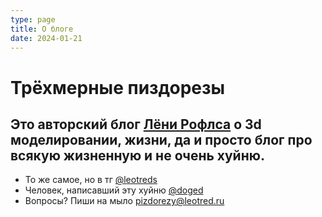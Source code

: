 ```yaml
---
type: page
title: О блоге
date: 2024-01-21
---
```


# Трёхмерные пиздорезы


Это авторский блог [Лёни Рофлса](http://leotred2.vercel.app) о 3d моделировании, жизни, да и просто блог про всякую жизненную и не очень хуйню. 
---

- То же самое, но в тг [@leotreds](https://t.me/leotreds)
- Человек, написавший эту хуйню [@doged](https://doged.ru)
- Вопросы? Пиши на мыло pizdorezy@leotred.ru
